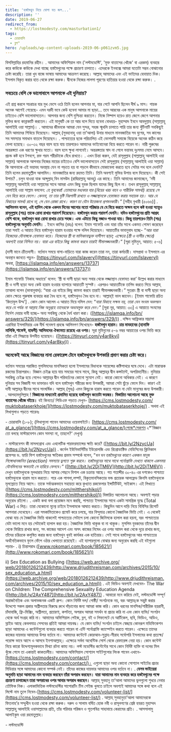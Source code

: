 ```yaml
---
title: 'হস্তমৈথুন নিয়ে ঘোলা যত জল...'
description: ''
date: 2019-06-27
redirect_from:
  - https://lostmodesty.com/masturbation1/
tags:
  - চোরাবালি
  - ব্লগ"
hero: /uploads/wp-content-uploads-2019-06-p061zvm5.jpg
---
```


বিসমিল্লাহির রহমানির রহীম। . আমাদের অফিশিয়াল নাম ('লস্টমডেস্টি', 'মুক্ত বাতাসের খোঁজে' বা এরকম) ব্যবহার করে কাউকে কাউকে দেখা যাচ্ছে হস্তমৈথুনের পক্ষে প্রচারণা চালাতে। এদেরকে ইনবক্সে আমরা যতোটা সম্ভব বোঝানোর চেষ্টা করেছি। তারা খুব বাজে ভাষায় আমাদের আক্রমণ করেছে। আল্লাহ্‌ আমাদের এবং এই ভাইদের হেদায়াত দিক। ইসলাম বিকৃত করার হাত থেকে রক্ষা করুক। দ্বীনকে নিজের লালসা পূরণের হাতিয়ার হওয়া থেকে রক্ষা করুক। .

### সবচেয়ে বেশি কে ভালোবাসে আপনাকে এই দুনিয়ায়?

এই প্রশ্ন করলে সচরাচর যার মুখ ভেসে ওঠে তিনি হলেন আপনার মা, যার পেটে আপনি ছিলেন দীর্ঘ ৯ মাস। গায়ক অনেক আগেই গেয়েছে- এমন দরদী ভবে কেউ হবেনা আমার মা ছাড়া... তবে আরবের এক মানুষ আপনাকে মায়ের চাইতেও বেশি ভালোবাসতেন। আপনার জন্য বেশি দুশ্চিন্তা করতেন। নিজে নিষ্পাপ হয়েও রাত জেগে জেগে আপনার মুক্তির জন্য কান্নাকাটি করতেন। এই মানুষটি কে তা আর বলে দিতে হবেনা বোধহয়- মুহাম্মাদ ইবনে আবদুল্লাহ (সাল্লাল্লাহু আলাইহি ওয়া সাল্লাম)। . আমাদের জীবনকে আমরা যেন সুন্দর, সহজ স্মুথলি চালাতে পারি তার জন্য খুঁটিনাটি সবকিছুই তিনি আমাদের শিখিয়ে দিয়েছেন। আল্লাহ্‌ (সুবহানাহু ওয়া তা’আলা) উনার মাধ্যমে মানবজাতির সব যুগের, সব কালের সব সমস্যার সমাধান বাতলে দিয়েছেন। . পাশ্চাত্যের ছকে পরিচালিত এই ভোগবাদী সমাজে বিয়েকে অনেক কঠিন করে ফেলা হয়েছে। ৩০-৩২ বছর বয়স হয়ে যায় তারপরেও আমাদের ভাইবোনেরা বিয়ে করতে পারেন না। নারী পুরুষের অন্তরঙ্গতা এক ধরণের ক্ষুধার মতো। বয়স হলে ক্ষুধা লাগবেই। অন্তরঙ্গতার স্বাদ না পেলে ভয়াবহ দুঃসময় নেমে আসবে। প্রচন্ড কষ্ট হবে টগবগে, রক্ত গরম শরীরটাকে বেঁধে রাখতে। . এখন চিন্তা করুন, যেই রাসূলুল্লাহ (সাল্লাল্লাহু আলাইহি ওয়া সাল্লাম) আপনাকে আপনার নিজের মায়ের চাইতেও বেশি ভালোবাসতেন সেই রাসূলুল্লাহ (সাল্লাল্লাহু আলাইহি ওয়া সাল্লাম) কি আপনাকে এই ভয়াবহ অবস্থায় যেন না পড়তে হয় বা পড়লে কীভাবে মোকাবেলা করতে হবে সেটার পথ বলে দেননি? তিনি হলেন রহমাতুল্লীল আলামিন। মানবজাতির জন্য রহমত তিনি। তিনি অবশ্যই মুক্তির উপায় বলে দিয়েছেন। কী সেই উপায়? . চলুন যাওয়া যাক আব্দুল্লাহ্‌ বিন মাসউদ (রাদ্বিয়াল্লাহু আনহু) এর কাছে। তিনি আমাদের জানাচ্ছেন, ‘নবী সাল্লাল্লাহু আলাইহি ওয়া সাল্লামের সাথে আমরা এমন কিছু যুবক ছিলাম যাদের কিছু ছিল না। তখন রাসূলুল্লাহ্‌ সাল্লাল্লাহু আলাইহি ওয়া সাল্লাম বললেন: _হে যুবকেরা! তোমাদের মধ্যকার যার (বিয়ের খরচ বহন ও শারীরিক সামর্থ্য) রয়েছে সে যেন বিয়ে করে ফেলে। কেননা, তা তার দৃষ্টি নিম্নগামী রাখতে ও লজ্জাস্থানকে হেফাজত করায় সহায়ক হয়। আর যে বিবাহের সামর্থ্য রাখে না, সে যেন রোজা রাখে। কারণ তা যৌন উত্তেজনা প্রশমনকারী_।” \[সহীহ বুখারী (৫০৬৬)] . **আলিমগন বলেন, এই হাদিস থেকে একদম দিনের আলোর মতো পরিষ্কার যে যে বিয়ে করতে অক্ষম হলে কষ্ট হওয়া সত্ত্বেও রাসূলুল্লাহ (সাঃ) তাকে রোযা রাখার পরামর্শ দিয়েছেন। হস্তমৈথুন করার পরামর্শ দেননি। যদিও হস্তমৈথুনের প্রতি আগ্রহ বেশি থাকে, হস্তমৈথুন করা রোযা রাখার চেয়ে সহজ। এবং এটাতে কিছু মজাও পাওয়া যায়। কিন্তু তারপরেও তিনি (সাঃ) হস্তমৈথুনের অনুমতি দেননি।** . ইবনে কাসির (রহঃ) বলেন: ইমাম শাফেয়ি এবং যারা তাঁর সাথে একমত পোষণ করেছেন তারা সবাই এ আয়াত দিয়ে হস্তমৈথুন হারাম হওয়ার পক্ষে দলিল দিয়েছেন। আয়াতটির ভাবানুবাদ হচ্ছে- “_আর যারা নিজেদের যৌনাঙ্গকে হেফাযত করে। নিজেদের স্ত্রী বা মালিকানাভুক্ত দাসীগণ ছাড়া; এক্ষেত্রে (স্ত্রী ও দাসীর ক্ষেত্রে) অবশ্যই তারা নিন্দিত নয়। যারা এর বাইরে কিছু কামনা করবে তারাই সীমালঙ্ঘনকারী।_” \[সূরা মুমিনুন, আয়াত: ৫-৬]

(দাসী মানে ক্রীতদাসী। বর্তমান সময়ে বাসা-বাড়িতে যারা কাজ করেন তারা নন, তারা কর্মচারী। দাসপ্রথা ও ইসলামে এর অবস্থান জানতে পড়ুন- [https://tinyurl.com/​IslaveryI](https://tinyurl.com/IslaveryI) অথবা, [https://islamqa.info/en/answers/13737](https://islamqa.info/en/answers/13737))

ইমাম শাফেয়ি ‘নিকাহ অধ্যায়ে’ বলেন: ‘স্ত্রী বা দাসী ছাড়া অন্য সবার থেকে লজ্জাস্থান হেফাযত করা’ উল্লেখ করার মাধ্যমে স্ত্রী ও দাসী ছাড়া অন্য কেউ হারাম হওয়ার ব্যাপারে আয়াতটি সুস্পষ্ট। এরপরও আয়াতটিকে তাগিদ করতে গিয়ে আল্লাহ্‌ তাআলা বলেন (ভাবানুবাদ): “যারা এর বাইরে কিছু কামনা করবে তারাই সীমালঙ্ঘনকারী।” সুতরাং স্ত্রী বা দাসী ছাড়া অন্য কোন ক্ষেত্রে পুরুষাঙ্গ ব্যবহার করা বৈধ হবে না, হস্তমৈথুনও বৈধ হবে না। আল্লাহ্‌ই ভাল জানেন। \[ইমাম শাফেয়ি রচিত ‘কিতাবুল উম্ম’] . কোন কোন আলেম এ আয়াত দিয়ে দলিল দেন: “_যারা বিবাহে সক্ষম নয়, তারা যেন সংযম অবলম্বন করে যে পর্যন্ত না আল্লাহ নিজ অনুগ্রহে তাদেরকে অভাবমুক্ত করে দেন।_” \[সূরা নূর, আয়াত: ৩৩] এ আয়াতে সংযমের নির্দেশ দেয়ার দাবী হচ্ছে– অন্য সবকিছু থেকে ধৈর্য ধারণ করা। ([https://islamqa.info/bn/​answers/329/](https://islamqa.info/bn/answers/329/)) . দক্ষিন আফ্রিকার মাদ্রাসা এরাবিয়া ইসলামিয়ার এক দীর্ঘ গবেষণা প্রবন্ধে আলিমগণ লিখেছেন- **হস্তমৈথুন হারাম। চার মাযহাবের (হানাফি মালিকি,শাফেঈ, হাম্বলী) আলিমদের ঐক্যমত্য রয়েছে এর ওপর।** সূরা মুমিনুনের ৫-৬ নম্বর আয়াতের ওপর ভিত্তি করে তাঁরা এই সিদ্ধান্তে উপনীত হয়েছেন। ([https://tinyurl.com/​y4ar8kyj](https://tinyurl.com/y4ar8kyj)) .

### অনেকেই আছে বিজ্ঞানের নানা রেফারেন্স টেনে হস্তমৈথুনকে উপকারি প্রমাণ করার চেষ্টা করে।

বর্তমান সময়ের পরাজিত মুসলিমদের মানসিকতা হলো ইসলামের বিধানকে সায়েন্সের কষ্টিপাথরে ঘষে দেখে। এটা মারাত্মক রকমের চিন্তাপরাধ। বিজ্ঞান চেইঞ্জ হয়ে যায় সময়ের সাথে সাথে, কিন্তু আল্লাহ্‌র দ্বীন কন্সট্যান্ট, অপরিবর্তনীয়। দুনিয়ার সবকিছু চেইঞ্জ হয়ে গেলেও আল্লাহ্‌র দ্বীন পরিবর্তনের কোনো সুযোগ নেই। কারো কোনো অধিকার নেই। এ কারণে দুনিয়ার সব বিজ্ঞানী সব ডাক্তারও যদি বলে হস্তমৈথুন শরীরের জন্য উপকারী, আমরা সেটা ছুঁড়ে ফেলে দিব। কারণ এই দাবী আল্লাহ্‌র দ্বীনের সাথে সাংঘর্ষিক। আল্লাহ্‌ (সুবঃ) এমন কিছুকে হারাম করতে পারেন না যেটা মানুষের জন্য উপকারী। . আলহামদুলিল্লাহ ! **বিজ্ঞানের মাধ্যমেই প্রমানিত হয়েছে হস্তমৈথুন কতোটা ভয়ঙ্কর। বিস্তারিত আলোচনা আছে মুক্ত বাতাসের খোঁজে বইয়ে।** বই কিনতে/ পিডিএফ পড়তে দেখুন- [https://cms.lostmodesty.com/​muktobataserkhoje/](https://lostmodesty.com/muktobataserkhoje/) . অথবা এই লিখাগুলাও পড়তে পারেনঃ

\- চোরাবালি (১-৮); (লিখাগুলো পাবেন আমাদের ওয়েবসাইটে। [https://cms.lostmodesty.com/​at_a_glance/](https://cms.lostmodesty.com/at_a_glance/)পেজে*সেকশন ২*'বিজ্ঞান তো বলছে মাস্টারবেশন কোন সমস্যা না, তাহলে?' দেখুন)

\- মাস্টারবেশন কী মাসলগ্রোথ এবং এথলেটিক পারফরম্যান্সের ক্ষতি করে? ([https://bit.ly/2NzycUa](https://bit.ly/2NzycUa)) . কর্নেল ইউনিভার্সিটির ইউরোলজি এবং রিপ্রোডাক্টিভ মেডিসিনের ক্লিনিকাল প্রফেসর ড. হ্যারি ফিশ হস্তমৈথুনের ক্ষতিকর প্রভাব সম্পর্কে বলেন, “_ঘন ঘন হস্তমৈথুনের কারণে একজন মানুষ লিঙ্গোত্থানজনিত (erection) সমস্যায় ভুগতে শুরু করবে। হস্তমৈথুনের সাথে সাথে পর্নোগ্রাফি দেখতে থাকলে একসময় যৌনমিলনের ক্ষমতাই সে হারিয়ে ফেলবে।_” ([http://bit.ly/2DjTM6V](http://bit.ly/2DjTM6V)) . দেখুন হস্তমৈথুনকে মূলধারায় নিয়ে আসার পেছনে বিশাল এক চক্রান্ত আছে। গত শতাব্দীর ৩০-৪০ এর দশকেও পাশ্চাত্য হস্তমৈথুনকে হারাম মনে করতো। পরে এক পাগলা,লম্পট, বিকৃতমানসিকতার ভন্ড প্রতারক আলফ্রেড কিনসি হস্তমৈথুনকে মূলস্রোতে নিয়ে আসে। তাকে সর্বাত্মকভাবে সহায়তা করে কুখ্যাত রকফেলার ইন্সটিটিউট, সাইকাস। এই লিখাতে ([https://cms.lostmodesty.com/​mitthershikol/](https://cms.lostmodesty.com/mitthershikol/)) বিস্তারিত আলোচনা আছে। অবশ্যই পড়ার অনুরোধ রইলো। . একটা কথা বলা প্রয়োজন মনে করছি, পাশ্চাত্য ইসলামের সাথে একটা সামগ্রিক যুদ্ধে (Total War) এ লিপ্ত। তারা যেকোনো মূল্যে চাইবে ইসলামকে আঘাত করতে। কিছুদিন আগে দাড়ি নিয়ে বিবিসির রিপোর্ট আপনারা দেখেছেন। এরা সমকামিতাকেও প্রমোট করে চলছে, যার বিন্দুমাত্র কোনো বৈজ্ঞানিক ভিত্তি নেই। এ থেকেই বোঝা যায় যে বৈজ্ঞানিক ভিত্তি থাকলেই পাশ্চাত্যের সেটাপে চলা কোনো জিনিসকে হালাল করা হয়না, বরং পাশ্চাত্যের যেটা ভালো মনে হয় সেটাকেই হালাল করা হয়। বৈজ্ঞানিক ভিত্তি থাকুক বা না থাকুক। মুসলিম যুবকদের তাঁদের দ্বীন থেকে ফিরিয়ে রাখার জন্য, সৎ কাজের আদেশ এবং অসৎ কাজের নিষেধ এর ওপর আমল করা থেকে দূরে রাখার জন্য, তাঁদের চরিত্রকে কলুষিত করার জন্য হস্তমৈথুন খুবই কার্যকর এক হাতিয়ার। সেই সাথে হস্তমৈথুনের আর পাশ্চাত্যের অর্থনৈতিকভাবে ফুলে ফেঁপে ওঠার খেলাতো রয়েছেই। এই ব্যাপারগুলো বোঝার জন্য অনুরোধ করছি এই বইগুলো পড়ার- . i) চিন্তাপরাধ ([www.rokomari.com/book/​185621/](http://www.rokomari.com/book/185621/))

ii) Sex Education as Bullying ([https://web.archive.org/​web/20180126212439/http://​www.drjudithreisman.com/​archives/2015/10/​sex_education_a.html](https://web.archive.org/web/20180126212439/http://www.drjudithreisman.com/archives/2015/10/sex_education_a.html)) . এই ভিডিও অবশ্যই দেখবেন- The War on Children: The Comprehensive Sexuality Education Agenda ([http://bit.ly/2AxY487](http://bit.ly/2AxY487)) . আবারো মনে করিয়ে দেই, লস্টমডেস্টি সম্পূর্ণ অরাজনৈতিক এবং অলাভজনক একটি গ্রুপ। কোন নির্দিষ্ট দল/ গোষ্ঠী/ সংগঠনকে নয়, বরং আল্লাহ্‌কে সন্তুষ্ট করার উদ্দেশ্যে সকল প্রকার অশ্লীলতার বিরুদ্ধে রুখে দাঁড়ানোর জন্য আমরা কাজ করি। কোন ধরনের মানসিক/শারীরিক হয়রানী, চাঁদাবাজি, ফ্রি-মিক্সিং, অশ্লীলতা, প্রতারণা, কপটতা, অপরাধ আমরা সমর্থন বা প্রচার করি না এবং কোন ব্যক্তি/ সংগঠন থেকে অর্থ সংগ্রহ করি না। আমাদের অফিশিয়াল পেইজ, ব্লগ, বই ও লিফলেটে যে আর্টিকেল, ছবি, ভিডিও, অডিও, স্লাইড আছে কেবলমাত্র সেসবের প্রতিই আমরা দায়বদ্ধ। যে কোন ব্যক্তি/ সংগঠন চাইলে স্বেচ্ছায় কোনরূপ মডিফিকেশন ছাড়া আমাদের এ কন্টেন্টগুলো ব্যবহার করতে পারেন বা এন্টি পর্নোগ্রাফি ক্যাম্পেইন করতে পারেন। এক্ষেত্রে তাদের কাজের দায়ভার আমাদের উপর বর্তাবে না। আমাদের কন্টেন্টে কোরআন-সুন্নাহ-সীরাহ সর্বোপরি ইসলামের কথা প্রত্যক্ষ/ পরোক্ষ ভাবে আসে ও আসবে ইনশাআল্লাহ্‌। এক্ষেত্রে সর্বদা অথেন্টিক সোর্স থেকে রেফারেন্স নেয়া হয়। কোন কন্টেন্ট নিয়ে কারো উদ্দেশ্যমূলকভাবে মিথ্যা রটনা কাম্য নয়। লস্ট মডেস্টির কন্টেন্টের সাথে কোন নির্দিষ্ট ব্যক্তি বা দলের মিল খুঁজে পেলে তা একান্তই কাকতালীয়। আমাদের অফিসিয়াল সোশ্যাল সাইটগুলোর লিংক পাবেন এখানে- [https://cms.lostmodesty.com/contact/](https://cms.lostmodesty.com/contact/)। এগুলো ছাড়া অন্য কোনো সোশ্যাল সাইটের প্রচার মিডিয়ার সঙ্গে আমাদের কোনো সম্পর্ক নেই। তাঁদের কাজের দায়ভার আমাদের ওপর বর্তাবে না। . **যেসব ভাইয়েরা অনুমতি ছাড়া আমাদের নাম ব্যবহার করছেন তাঁরা অপরাধ করছেন। যারা আমাদের নাম ব্যবহার করে হস্তমৈথুনের পক্ষে প্রচারণা চালাচ্ছেন তারা অপরাধের ওপর আবার অপরাধ করছেন।** আল্লাহ্‌ সুবহানু তা’আলা আমাদের ভুলগুলো শুধরে নেবার তৌফিক নিক। এলাকাভিত্তিক লস্টমডেস্টির সাপোরটিং টিম পেইজ খুলতে চাইলে অবশ্যই আমাদের সঙ্গে কথা বলে এই লিস্টে নাম তুলে নিবেন-[https://cms.lostmodesty.com/​volunteer-list/](https://cms.lostmodesty.com/volunteer-list/) . আল্লাহ্‌ সুবহানুতা’আলা আমাদেরকে ফিতনাহ’র সম্মুখীন হওয়া থেকে রক্ষা করুক। দরুদ ও সালাম বর্ষিত হোক নবী ও রাসূলগণের শ্রেষ্ঠ হযরত মুহাম্মদ সাল্লাল্লাহু আলাইহি ওয়াসাল্লামের প্রতি, তাঁর পরিবার পরিজন ও পূতপবিত্র সাহাবায়ে কেরামের প্রতি। . আসসালামু আলাইকুম ওয়া রহমাতুল্লাহ।

\- লস্টমডেস্টি
